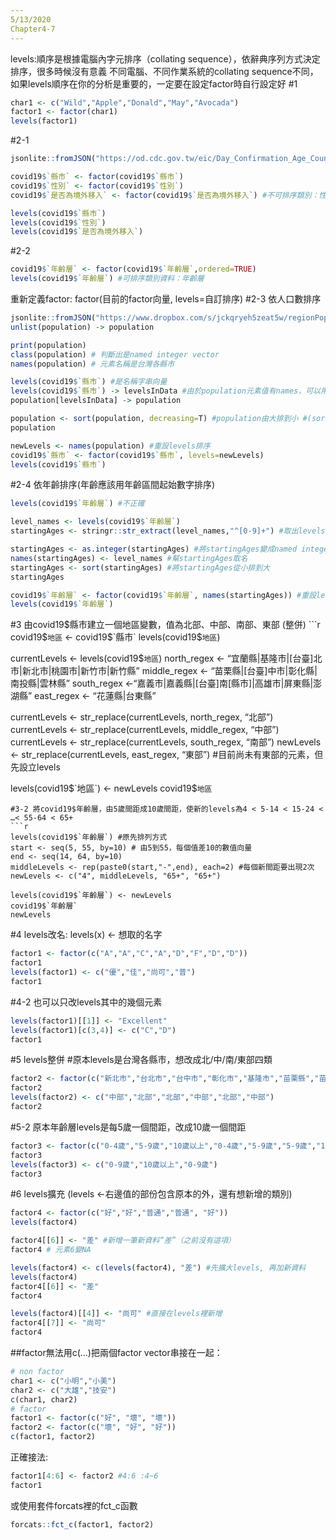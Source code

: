 ---
5/13/2020
Chapter4-7
---
levels:順序是根據電腦內字元排序（collating sequence），依辭典序列方式決定排序，很多時候沒有意義
不同電腦、不同作業系統的collating sequence不同，如果levels順序在你的分析是重要的，一定要在設定factor時自行設定好
#1
```{r}
char1 <- c("Wild","Apple","Donald","May","Avocada") 
factor1 <- factor(char1)
levels(factor1)
```
#2-1  
```{r}
jsonlite::fromJSON("https://od.cdc.gov.tw/eic/Day_Confirmation_Age_County_Gender_19CoV.json") -> covid19
```
```{r}
covid19$`縣市` <- factor(covid19$`縣市`)
covid19$`性別` <- factor(covid19$`性別`)
covid19$`是否為境外移入` <- factor(covid19$`是否為境外移入`) #不可排序類別：性別、縣市、是否境外移入
```
```{r}
levels(covid19$`縣市`)
levels(covid19$`性別`)
levels(covid19$`是否為境外移入`)
```
#2-2
```{r}
covid19$`年齡層` <- factor(covid19$`年齡層`,ordered=TRUE)
levels(covid19$`年齡層`) #可排序類別資料：年齡層
```
重新定義factor: factor(目前的factor向量, levels=自訂排序)
#2-3 依人口數排序
```{r}
jsonlite::fromJSON("https://www.dropbox.com/s/jckqryeh5zeat5w/regionPopulation.json?dl=1") -> population
unlist(population) -> population
```
```{r}
print(population)
class(population) # 判斷出是named integer vector
names(population) # 元素名稱是台灣各縣市
```
```{r}
levels(covid19$`縣市`) #是名稱字串向量
levels(covid19$`縣市`) -> levelsInData #由於population元素值有names，可以用`[名稱字串向量]`取出所要的
population[levelsInData] -> population
```
```{r}
population <- sort(population, decreasing=T) #population由大排到小 #(sort(x, decreasing=T)可將x numeric vector由大排到小
population
```
```{r}
newLevels <- names(population) #重設levels排序
covid19$`縣市` <- factor(covid19$`縣市`, levels=newLevels)
levels(covid19$`縣市`)
```
#2-4 依年齡排序(年齡應該用年齡區間起始數字排序)
```{r}
levels(covid19$`年齡層`) #不正確
```
```{r}
level_names <- levels(covid19$`年齡層`)
startingAges <- stringr::str_extract(level_names,"^[0-9]+") #取出levels中各年齡層的起始數字
```
```{r}
startingAges <- as.integer(startingAges) #將startingAges變成named integer vector
names(startingAges) <- level_names #幫startingAges取名
startingAges <- sort(startingAges) #將startingAges從小排到大
startingAges
```
```{r}
covid19$`年齡層` <- factor(covid19$`年齡層`, names(startingAges)) #重設levels排序
levels(covid19$`年齡層`)
```
#3 由covid19$縣市建立一個地區變數，值為北部、中部、南部、東部 (整併)
```{r}
covid19$`地區` <- covid19$`縣市`
levels(covid19$`地區`)

currentLevels <- levels(covid19$`地區`)
north_regex <- "宜蘭縣|基隆市|[台臺]北市|新北市|桃園市|新竹市|新竹縣"
middle_regex <- "苗栗縣|[台臺]中市|彰化縣|南投縣|雲林縣"
south_regex <-"嘉義市|嘉義縣|[台臺]南[縣市]|高雄市|屏東縣|澎湖縣"
east_regex <- "花蓮縣|台東縣"

currentLevels <- str_replace(currentLevels, north_regex, "北部")
currentLevels <- str_replace(currentLevels, middle_regex, "中部")
currentLevels <- str_replace(currentLevels, south_regex, "南部")
newLevels <- str_replace(currentLevels, east_regex, "東部") #目前尚未有東部的元素，但先設立levels

levels(covid19$`地區`) <- newLevels
covid19$`地區`
```
#3-2 將covid19$年齡層，由5歲間距成10歲間距，使新的levels為4 < 5-14 < 15-24 < …< 55-64 < 65+
```{r}
levels(covid19$`年齡層`) #原先排列方式
start <- seq(5, 55, by=10) # 由5到55，每個值差10的數值向量
end <- seq(14, 64, by=10)
middleLevels <- rep(paste0(start,"-",end), each=2) #每個新間距要出現2次
newLevels <- c("4", middleLevels, "65+", "65+")

levels(covid19$`年齡層`) <- newLevels
covid19$`年齡層`
newLevels
```
#4 levels改名: levels(x) <- 想取的名字
```{r}
factor1 <- factor(c("A","A","C","A","D","F","D","D"))
factor1
levels(factor1) <- c("優","佳","尚可","普")
factor1
```
#4-2 也可以只改levels其中的幾個元素
```{r}
levels(factor1)[[1]] <- "Excellent"
levels(factor1)[c(3,4)] <- c("C","D")
factor1
```
#5 levels整併
#原本levels是台灣各縣市，想改成北/中/南/東部四類
```{r}
factor2 <- factor(c("新北市","台北市","台中市","彰化市","基隆市","苗栗縣","苗栗縣"))
factor2
levels(factor2) <- c("中部","北部","北部","中部","北部","中部")
factor2 
```
#5-2 原本年齡層levels是每5歲一個間距，改成10歲一個間距
```{r}
factor3 <- factor(c("0-4歲","5-9歲","10歲以上","0-4歲","5-9歲","5-9歲","10歲以上"))
factor3
levels(factor3) <- c("0-9歲","10歲以上","0-9歲")
factor3
```
#6 levels擴充 (levels <-右邊值的部份包含原本的外，還有想新增的類別)
```{r}
factor4 <- factor(c("好","好","普通","普通", "好"))
levels(factor4)
```
```{r}
factor4[[6]] <- "差" #新增一筆新資料“差”（之前沒有這項）
factor4 # 元素6變NA
```
```{r}
levels(factor4) <- c(levels(factor4), "差") #先擴大levels, 再加新資料
levels(factor4)
factor4[[6]] <- "差"
factor4
```
```{r}
levels(factor4)[[4]] <- "尚可" #直接在levels裡新增
factor4[[7]] <- "尚可"
factor4
```
##factor無法用c(...)把兩個factor vector串接在一起：
```{r}
# non factor
char1 <- c("小明","小美")
char2 <- c("大雄","技安")
c(char1, char2)
# factor
factor1 <- factor(c("好", "壞", "壞"))
factor2 <- factor(c("壞", "好", "好"))
c(factor1, factor2)
```
正確接法:
```{r}
factor1[4:6] <- factor2 #4:6 :4~6
factor1
```
或使用套件forcats裡的fct_c函數
```{r}
forcats::fct_c(factor1, factor2)
```

